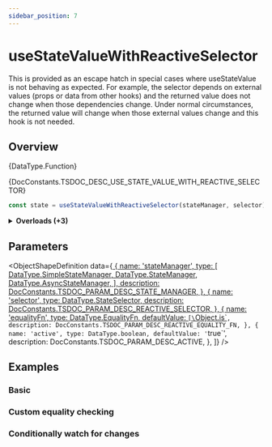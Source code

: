 ```yaml
---
sidebar_position: 7
---
```



# useStateValueWithReactiveSelector

<WarningUnstableAPI>
  This is provided as an escape hatch in special cases where <ApiLink href={`${DocConstants.DOCS_API_REACT_URL}/useStateValue`}>useStateValue</ApiLink> is not behaving as expected. For example, the selector depends on external values (props or data from other hooks) and the returned value does not change when those dependencies change. Under normal circumstances, the returned value will change when those external values change and this hook is not needed.
</WarningUnstableAPI>

## Overview

<TypeDisplay>{DataType.Function}</TypeDisplay>

<MarkdownWrapper>{DocConstants.TSDOC_DESC_USE_STATE_VALUE_WITH_REACTIVE_SELECTOR}</MarkdownWrapper>

```js
const state = useStateValueWithReactiveSelector(stateManager, selector)
```
<details>
  <summary><b>Overloads (+3)</b></summary>
  ```js
  const state = useStateValueWithReactiveSelector(stateManager, selector, active)
  ```
  ```js
  const state = useStateValueWithReactiveSelector(stateManager, selector, equalityFn)
  ```
  ```js
  const state = useStateValueWithReactiveSelector(stateManager, selector, equalityFn, active)
  ```
</details>

## Parameters

<ObjectShapeDefinition data={[
  {
    name: 'stateManager',
    type: [
      DataType.SimpleStateManager,
      DataType.StateManager,
      DataType.AsyncStateManager,
    ],
    description: DocConstants.TSDOC_PARAM_DESC_STATE_MANAGER,
  },
  {
    name: 'selector',
    type: DataType.StateSelector,
    description: DocConstants.TSDOC_PARAM_DESC_REACTIVE_SELECTOR,
  },
  {
    name: 'equalityFn',
    type: DataType.EqualityFn,
    defaultValue: `[\`Object.is\`](${DocConstants.API_REFERENCE_URL_OBJECT_IS})`,
    description: DocConstants.TSDOC_PARAM_DESC_REACTIVE_EQUALITY_FN,
  },
  {
    name: 'active',
    type: DataType.boolean,
    defaultValue: '`true`',
    description: DocConstants.TSDOC_PARAM_DESC_ACTIVE,
  },
]} />

## Examples

### Basic

<SimpleWebPlayground code={CODE_EXAMPLE_BASIC} />

### Custom equality checking

<SimpleWebPlayground code={CODE_EXAMPLE_EQUALITY} />

### Conditionally watch for changes

<SimpleWebPlayground code={CODE_EXAMPLE_ACTIVE} />
